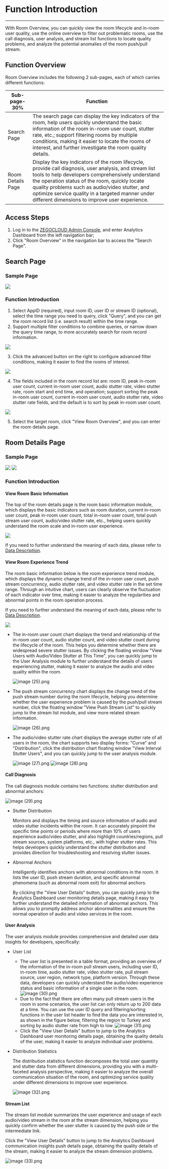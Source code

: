 # Function Introduction

- - -

With Room Overview, you can quickly view the room lifecycle and in-room user quality, use the online overview to filter out problematic rooms, use the call diagnosis, user analysis, and stream list functions to locate quality problems, and analyze the potential anomalies of the room push/pull stream.

## Function Overview

Room Overview includes the following 2 sub-pages, each of which carries different functions:

| Sub-page-30%      | Function                                                                                     |
|--------------|------------------------------------------------------------------------------------------|
| Search Page       | The search page can display the key indicators of the room, help users quickly understand the basic information of the room in-room user count, stutter rate, etc.; support filtering rooms by multiple conditions, making it easier to locate the rooms of interest, and further investigate the room quality details. |
| Room Details Page   | Display the key indicators of the room lifecycle, provide call diagnosis, user analysis, and stream list tools to help developers comprehensively understand the operation status of the room, quickly locate quality problems such as audio/video stutter, and optimize service quality in a targeted manner under different dimensions to improve user experience. |

## Access Steps

1. Log in to the [ZEGOCLOUD Admin Console](https://console.zegocloud.com/), and enter Analytics Dashboard from the left navigation bar;
2. Click "Room Overview" in the navigation bar to access the "Search Page".

## Search Page

### Sample Page

<Frame width="auto" height="auto" >
  <img src="https://media-resource.spreading.io/docuo/workspace564/27e54a759d23575969552654cb45bf89/02b9a07c78.png" />
</Frame>


### Function Introduction

1. Select AppID (required), input room ID, user ID or stream ID (optional), select the time range you need to query, click "Query", and you can get the room record list (i.e. search result) within the time range.
2. Support multiple filter conditions to combine queries, or narrow down the query time range, to more accurately search for room record information.

<Frame width="auto" height="auto" >
  <img src="https://media-resource.spreading.io/docuo/workspace564/27e54a759d23575969552654cb45bf89/83510f8f54.png" />
</Frame>

3. Click the advanced button on the right to configure advanced filter conditions, making it easier to find the rooms of interest.

<Frame width="80%" height="auto" >
  <img src="https://media-resource.spreading.io/docuo/workspace564/27e54a759d23575969552654cb45bf89/37f8ba5dab.png" />
</Frame>

4. The fields included in the room record list are: room ID, peak in-room user count, current in-room user count, audio stutter rate, video stutter rate, room start and end time, and operation; support sorting the peak in-room user count, current in-room user count, audio stutter rate, video stutter rate fields, and the default is to sort by peak in-room user count.

<Frame width="auto" height="auto" >
  <img src="https://media-resource.spreading.io/docuo/workspace564/27e54a759d23575969552654cb45bf89/3987b053ee.png" />
</Frame>

5. Select the target room, click "View Room Overview", and you can enter the room details page.

## Room Details Page

### Sample Page

<Frame width="auto" height="auto" >
  <img src="https://media-resource.spreading.io/docuo/workspace564/27e54a759d23575969552654cb45bf89/6d04f4e7a0.png" />
</Frame>
<Frame width="auto" height="auto" >
  <img src="https://media-resource.spreading.io/docuo/workspace564/27e54a759d23575969552654cb45bf89/327c8a6648.png" />
</Frame>


### Function Introduction

#### View Room Basic Information

The top of the room details page is the room basic information module, which displays the basic indicators such as room duration, current in-room user count, peak in-room user count, total in-room user count, total push stream user count, audio/video stutter rate, etc., helping users quickly understand the room scale and in-room user experience. 

<Frame width="auto" height="auto" >
  <img src="https://media-resource.spreading.io/docuo/workspace564/27e54a759d23575969552654cb45bf89/40ef2229de.png" />
</Frame>

<Note title="Note">If you need to further understand the meaning of each data, please refer to [Data Description](./Data%20explanation.mdx).</Note>

#### View Room Experience Trend

The room basic information below is the room experience trend module, which displays the dynamic change trend of the in-room user count, push stream concurrency, audio stutter rate, and video stutter rate in the set time range. Through an intuitive chart, users can clearly observe the fluctuation of each indicator over time, making it easier to analyze the regularities and abnormal points in the room operation process.

<Note title="Note">If you need to further understand the meaning of each data, please refer to [Data Description](./Data%20explanation.mdx).</Note>


<Frame width="auto" height="auto" >
  <img src="https://media-resource.spreading.io/docuo/workspace564/27e54a759d23575969552654cb45bf89/28c30166a9.png"/>
</Frame>

- The in-room user count chart displays the trend and relationship of the in-room user count, audio stutter count, and video stutter count during the lifecycle of the room. This helps you determine whether there are widespread severe stutter issues. By clicking the floating window "View Users with Audio/Video Stutter at This Time", you can quickly jump to the User Analysis module to further understand the details of users experiencing stutter, making it easier to analyze the audio and video quality within the room.

    <Frame width="auto" height="auto" >
      <img src="https://media-resource.spreading.io/docuo/workspace564/27e54a759d23575969552654cb45bf89/ce9732e2ac.png" alt="image (25).png"/>
    </Frame>

- The push stream concurrency chart displays the change trend of the push stream number during the room lifecycle, helping you determine whether the user experience problem is caused by the push/pull stream number, click the floating window "View Push Stream List" to quickly jump to the stream list module, and view more related stream information. 

    <Frame width="auto" height="auto" >
      <img src="https://media-resource.spreading.io/docuo/workspace564/27e54a759d23575969552654cb45bf89/8ff7343591.png" alt="image (26).png"/>
    </Frame>

- The audio/video stutter rate chart displays the average stutter rate of all users in the room, the chart supports two display forms: "Curve" and "Distribution", click the distribution chart floating window "View Interval Stutter Users", and you can quickly jump to the user analysis module.

    <Frame width="auto" height="auto" >
      <img src="https://media-resource.spreading.io/docuo/workspace564/27e54a759d23575969552654cb45bf89/65c3ed417e.png" alt="image (27).png"/>
    </Frame>
    <Frame width="auto" height="auto" >
      <img src="https://media-resource.spreading.io/docuo/workspace564/27e54a759d23575969552654cb45bf89/0d941ff91b.png" alt="image (28).png"/>
    </Frame>
#### Call Diagnosis

The call diagnosis module contains two functions: stutter distribution and abnormal anchors:

<Frame width="auto" height="auto" >
  <img src="https://media-resource.spreading.io/docuo/workspace564/27e54a759d23575969552654cb45bf89/746e3cb2b6.png" alt="image (29).png"/>
</Frame>

- Stutter Distribution

    Monitors and displays the timing and source information of audio and video stutter incidents within the room. It can accurately pinpoint the specific time points or periods where more than 10% of users experience audio/video stutter, and also highlight countries/regions, pull stream sources, system platforms, etc., with higher stutter rates. This helps developers quickly understand the stutter distribution and provides direction for troubleshooting and resolving stutter issues.

- Abnormal Anchors

    Intelligently identifies anchors with abnormal conditions in the room. It lists the user ID, push stream duration, and specific abnormal phenomena (such as abnormal room exit) for abnormal anchors.

    By clicking the "View User Details" button, you can quickly jump to the Analytics Dashboard user monitoring details page, making it easy to further understand the detailed information of abnormal anchors. This allows you to promptly address anchor abnormalities and ensure the normal operation of audio and video services in the room.

#### User Analysis

The user analysis module provides comprehensive and detailed user data insights for developers, specifically:
- User List  
    - The user list is presented in a table format, providing an overview of the information of the in-room pull stream users, including user ID, in-room time, audio stutter rate, video stutter rate, pull stream source, user region, network type, platform version. Through these data, developers can quickly understand the audio/video experience status and basic information of a single user in the room.
        <Frame width="auto" height="auto" >
          <img src="https://media-resource.spreading.io/docuo/workspace564/27e54a759d23575969552654cb45bf89/2ce644bf69.png" alt="image (30).png"/>
        </Frame>
    - Due to the fact that there are often many pull stream users in the room in some scenarios, the user list can only return up to 200 data at a time. You can use the user ID query and filtering/sorting functions in the user list header to find the data you are interested in, as shown in the figure below, filtering the region to Turkey and sorting by audio stutter rate from high to low.
        <Frame width="auto" height="auto" >
          <img src="https://media-resource.spreading.io/docuo/workspace564/27e54a759d23575969552654cb45bf89/71fd106636.png" alt="image (31).png"/>
        </Frame>
    - Click the "View User Details" button to jump to the Analytics Dashboard user monitoring details page, obtaining the quality details of the user, making it easier to analyze individual user problems.
- Distribution Statistics  

    The distribution statistics function decomposes the total user quantity and stutter data from different dimensions, providing you with a multi-faceted analysis perspective, making it easier to analyze the overall communication situation of the room, and optimizing service quality under different dimensions to improve user experience.

    <Frame width="auto" height="auto" >
      <img src="https://media-resource.spreading.io/docuo/workspace564/27e54a759d23575969552654cb45bf89/3a85fb820f.png" alt="image (32).png"/>
    </Frame>

#### Stream List

The stream list module summarizes the user experience and usage of each audio/video stream in the room at the stream dimension, helping you quickly confirm whether the user stutter is caused by the push side or the intermediate link.

Click the "View User Details" button to jump to the Analytics Dashboard communication insights push details page, obtaining the quality details of the stream, making it easier to analyze the stream dimension problems.

<Frame width="auto" height="auto" >
  <img src="https://media-resource.spreading.io/docuo/workspace564/27e54a759d23575969552654cb45bf89/82736cdd06.png" alt="image (33).png"/>
</Frame>